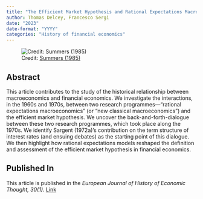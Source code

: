```yaml
---
title: "The Efficient Market Hypothesis and Rational Expectations Macroeconomics. How Did They Meet and Live (Happily) Ever After?"
author: Thomas Delcey, Francesco Sergi
date: "2023"
date-format: "YYYY"
categories: "History of financial economics"
---
```


![Credit: [Summers (1985)](https://www.jstor.org/stable/2327785)](picture.png)

## Abstract

This article contributes to the study of the historical relationship between macroeconomics and financial economics. We investigate the interactions, in the 1960s and 1970s, between two research programmes—“rational expectations macroeconomics” (or “new classical macroeconomics”) and the efficient market hypothesis. We uncover the back-and-forth-dialogue between these two research programmes, which took place along the 1970s. We identify Sargent (1972a)’s contribution on the term structure of interest rates (and ensuing debates) as the starting point of this dialogue. We then highlight how rational expectations models reshaped the definition and assessment of the efficient market hypothesis in financial economics.

## Published In

This article is published in the *European Journal of History of Economic Thought, 30(1)*. [Link](https://doi.org/10.1080/09672567.2022.2108869)

